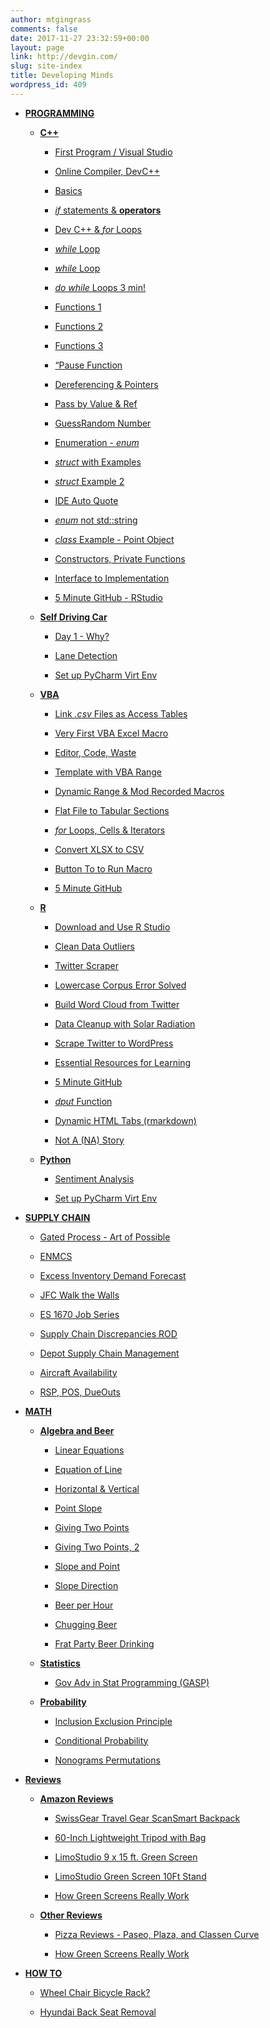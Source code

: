 ```yaml
---
author: mtgingrass
comments: false
date: 2017-11-27 23:32:59+00:00
layout: page
link: http://devgin.com/
slug: site-index
title: Developing Minds
wordpress_id: 409
---
```






* [**PROGRAMMING**](http://devgin.com/category/programming/)
  



  * [**C++**](http://devgin.com/category/programming/c/)

 


    * [First Program / Visual Studio](http://devgin.com/1-first-c-program-using-visual-studio-2015/)


    * [Online Compiler, DevC++ ](http://devgin.com/1-1-first-c-program-online-compiler-devc-and-downloading-microsoft-visual-studio/)


    * [Basics](http://devgin.com/2-c-programming-basics/)


    * [_if_ statements & **operators** ](http://devgin.com/3-c-programming-basics-statements-operators/)


    * [Dev C++ & _for_ Loops](http://devgin.com/4-dev-c-download-loops-c-tutorial/)


    * [_while_ Loop ](http://devgin.com/watch-real-story-amazon-post-21k-views-ad-510-6-c-programming-loop-mark-gingrass-1-9k-views-253-7-c-loops-tutorial-3-min-mark-gingrass-1-5k-views-10018-q/)


    * [_while_ Loop ](http://devgin.com/6-c-programming-loop/)


    * [_do while_ Loops 3 min! ](http://devgin.com/7-c-loops-tutorial-3-min/)


    * [Functions 1 ](http://devgin.com/8-1-c-functions-part-1/)


    * [Functions 2 ](http://devgin.com/8-2-c-functions-part-2/)


    * [Functions 3 ](http://devgin.com/8-3-c-functions-part-3/)


    * ["Pause Function](http://devgin.com/9-c-programming-tutorial-yet-another-pause-function-correct-way/)


    * [Dereferencing & Pointers](http://devgin.com/10-c-programming-dereferencing-operator-pointers-references/)


    * [Pass by Value & Ref](http://devgin.com/11-pass-value-reference-c-programming-functions-tutorial/)


    * [GuessRandom Number](http://devgin.com/12-c-programming-guess-random-number/)


    * [Enumeration - _enum_](http://devgin.com/13-enumeration-enum-c-programming-tutorial/)


    * [_struct_ with Examples](http://devgin.com/14-c-programming-struct-keyword-examples/)


    * [_struct_ Example 2](http://devgin.com/14-2-struct-example-c/)


    * [IDE Auto Quote](http://devgin.com/15-c-ide-auto-qu…l-studiodevc-ide/)


    * [_enum_ not std::string](http://devgin.com/16-c-enum-example-2-not-standard-string-array/)


    * [_class_ Example - Point Object](http://devgin.com/17-c-tutorial-first-class-example-point-object-c/)


    * [Constructors, Private Functions](http://devgin.com/18-c-class-constructors-private-member-functions-default/)


    * [Interface to Implementation](http://devgin.com/19-c-separate-interface-implentation/)


    * [5 Minute GitHub - RStudio](http://devgin.com/five-minute-github-tutorial-rstudio-simple/)





  * [**Self Driving Car**](http://devgin.com/category/programming/self-driving-car/)


    * [Day 1 - Why?](http://devgin.com/udacity-self-driving-car-day-1/)


    * [Lane Detection](http://devgin.com/gray-scale-gaussian-blur-canny-edge-detection-hough-transform/)


    * [Set up PyCharm Virt Env](http://devgin.com/set-python-virtu…rojects-packages/)







  * [**VBA**](http://devgin.com/category/programming/vba/)



    * [Link _.csv_ Files as Access Tables](http://devgin.com/89/)


    * [Very First VBA Excel Macro](http://devgin.com/first-vba-excel-macro-tutorial-beginners/)


    * [Editor, Code, Waste](http://devgin.com/vba-macros-editor-code-excel/)


    * [Template with VBA Range](http://devgin.com/vba-range-debugger-option-explicit-integers/)


    * [Dynamic Range & Mod Recorded Macros](http://devgin.com/dynamic-ranges-modifying-macros/)


    * [Flat File to Tabular Sections](http://devgin.com/turn-flat-file-tabular-indexed-sections-data-manipulation-beta/)


    * [_for_ Loops, Cells & Iterators](http://devgin.com/for-loops-cells-iterators-vba/)


    * [Convert XLSX to CSV](http://devgin.com/vba-convert-xlsx…entire-directory/)


    * [ Button To to Run Macro](http://devgin.com/add-button-excel-run-macro/)


    * [5 Minute GitHub](http://devgin.com/five-minute-github-tutorial-rstudio-simple/)






  * [**R**](http://devgin.com/category/programming/r-statistics/)



    * [Download and Use R Studio](http://devgin.com/download-use-r-studio-first-program-complete-guide/)


    * [Clean Data Outliers](http://devgin.com/clean-data-r-programming/)


    * [Twitter Scraper](http://devgin.com/r-programming-twitter-scraper/)


    * [Lowercase Corpus Error Solved](http://devgin.com/r-tm_maptweet-co…wer-error-solved/)


    * [Build Word Cloud from Twitter](http://devgin.com/build-word-cloud-twitter-using-r/)


    * [Data Cleanup with Solar Radiation](http://devgin.com/data-cleanup-sol…diation-data-set/)


    * [Scrape Twitter to WordPress](http://devgin.com/scrape-twitter-t…topost-wordpress/)


    * [Essential Resources for Learning](http://devgin.com/7-essential-reso…ng-r-programming/)


    * [5 Minute GitHub](http://devgin.com/five-minute-github-tutorial-rstudio-simple/)


    * [_dput_ Function](https://youtu.be/3EID3P1oisg)


    * [Dynamic HTML Tabs (rmarkdown)](http://devgin.com/DynamicTabs.nb.html)


    * [Not A (NA) Story](http://devgin.com/NAStory.html)






  * [**Python**](http://devgin.com/category/programming/python/)



    * [Sentiment Analysis](http://devgin.com/simple-sentiment-analysis/)


    * [Set up PyCharm Virt Env](http://devgin.com/set-python-virtu…rojects-packages/)


  







* [**SUPPLY CHAIN**](http://devgin.com/category/supply-chain-management/)





  * [Gated Process - Art of Possible](http://devgin.com/administrative-g…sible-principles/)


  * [ENMCS](http://devgin.com/enmcs-engine-not-mission-capable-supply-explained/)


  * [Excess Inventory Demand Forecast](http://devgin.com/equipment-specialist-excess-inventory-demand-forecasting/)


  * [JFC Walk the Walls](http://devgin.com/junior-force-council-walls-gates-process-supply-chain-mark-gingrass/)


  * [ES 1670 Job Series](http://devgin.com/mark-gingrass-equipment-specialist-1670-series-government-job/)


  * [Supply Chain Discrepancies ROD](http://devgin.com/supply-chain-discrepancies-rod/)


  * [Depot Supply Chain Management](http://devgin.com/dscm-depot-supply-chain-management-roles/)


  * [Aircraft Availability](http://devgin.com/total-not-missio…pply-maintenance/)


  * [RSP, POS, DueOuts](http://devgin.com/rsp-pos-dueouts-supply-chain/)





* [**MATH**](http://devgin.com/category/math/)





  * [**Algebra and Beer**](http://devgin.com/category/math/college-algebra/)


    * [Linear Equations](http://devgin.com/001-linear-equations-college-algebra/)


    * [Equation of Line](http://devgin.com/002-find-equation-random-line/)


    * [Horizontal & Vertical](http://devgin.com/003-horizontal-vertical-lines/)


    * [Point Slope](http://devgin.com/004-point-slope-form/)


    * [Giving Two Points](http://devgin.com/005-solving-line-giving-two-points/)


    * [Giving Two Points, 2](http://devgin.com/006-two-points-g…nd-equation-line/)


    * [Slope and Point](http://devgin.com/007-giving-slope…nd-equation-line/)


    * [Slope Direction](http://devgin.com/008-direction-sl…e-zero-undefined/)


    * [Beer per Hour](http://devgin.com/009-beers-per-ho…algebra-question/)


    * [Chugging Beer](http://devgin.com/010-rates-change-chugging-beer/)


    * [Frat Party Beer Drinking](http://devgin.com/011-beer-catch-fast-drink/)







  * [**Statistics**](http://devgin.com/category/programming/r-statistics/)



    * [Gov Adv in Stat Programming (GASP)](http://devgin.com/GASPNotes.html)




  * [**Probability**](http://devgin.com/category/math/probability/)



    * [Inclusion Exclusion Principle ](http://devgin.com/1-inclusion-excl…lained-pictorial/)


    * [Conditional Probability](http://devgin.com/2-conditional-pr…bility-explained/)


    * [Nonograms Permutations](http://devgin.com/nonograms-permutation-calculation/)






* [**Reviews**](http://devgin.com/category/reviews/)





  * [**Amazon Reviews**](http://devgin.com/category/reviews/amazon-reviews/)


    * [SwissGear Travel Gear ScanSmart Backpack](http://devgin.com/swissgear-travel…00-review-amazon/)


    * [60-Inch Lightweight Tripod with Bag](http://devgin.com/amazonbasics-60-…ripod-bag-review/)


    * [LimoStudio 9 x 15 ft. Green Screen](http://devgin.com/limostudio-9-x-1…key-green-screen/)


    * [LimoStudio Green Screen 10Ft Stand](http://devgin.com/limostudio-photo-video-studio-10ft-adjustable-support-system-stand-review/)


    * [How Green Screens Really Work](http://devgin.com/green-screens-re…s-quick-tutorial/)





  * [**Other Reviews**](http://devgin.com/category/reviews/other-reviews/)



    * [Pizza Reviews - Paseo, Plaza, and Classen Curve](http://devgin.com/oklahoma-city-pizza-reviews-paseo-plaza-classen-curve/)


    * [How Green Screens Really Work](http://devgin.com/green-screens-really-work-no-bs-quick-tutorial/)








* [**HOW TO**](http://devgin.com/category/how-to/)





  * [Wheel Chair Bicycle Rack?](http://devgin.com/wheelchair-using…-trunk-room-tact/)


  * [Hyundai Back Seat Removal](http://devgin.com/hyundai-elantra-2010-back-seat-removal-tutorial/)





